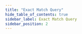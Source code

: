 ```yaml
---
title: "Exact Match Query"
hide_table_of_contents: true
sidebar_label: Exact Match Query
sidebar_position: 2
---
```





<LanguageSwitcher supportedLanguages={supportedLanguages} />

<LanguageContent language="csharp">
   <ExactMatchQueryCsharp />
</LanguageContent>

<LanguageContent language="java">
   <ExactMatchQueryJava />
</LanguageContent>

<LanguageContent language="python">
   <ExactMatchQueryPython />
</LanguageContent>

<LanguageContent language="php">
   <ExactMatchQueryPhp />
</LanguageContent>

<LanguageContent language="nodejs">
   <ExactMatchQueryNodejs />
</LanguageContent>


<!---
### Session
- [Query overview](../../../../client-api/session/querying/how-to-query)
- [Full-text search](../../../../client-api/session/querying/text-search/full-text-search)
- [How to Use Regex](../../../../client-api/session/querying/text-search/using-regex)
- [Querying: Basics](../../../../indexes/querying/query-index)


-->